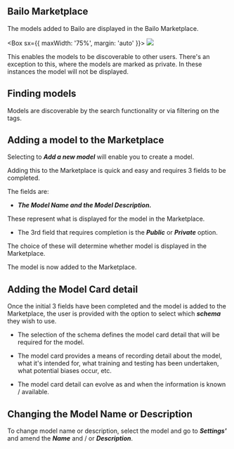 
## **Bailo Marketplace**

The models added to Bailo are displayed in the Bailo Marketplace.

<Box sx={{ maxWidth: '75%', margin: 'auto' }}>
  <Image src={bailoMarketIcon} />
</Box>

This enables the models to be discoverable to other users. There's an exception to this, where the models are marked as
private. In these instances the model will not be displayed.

## **Finding models**

Models are discoverable by the search functionality or via filtering on the tags.

## **Adding a model to the Marketplace**

Selecting to **_Add a new model_** will enable you to create a model.

Adding this to the Marketplace is quick and easy and requires 3 fields to be completed.

The fields are:

- **_*The Model Name and the Model Description.*_**

These represent what is displayed for the model in the Marketplace.

- The 3rd field that requires completion is the **_*Public*_** or **_*Private*_** option.

The choice of these will determine whether model is displayed in the Marketplace.

The model is now added to the Marketplace.

## **Adding the Model Card detail**

Once the initial 3 fields have been completed and the model is added to the Marketplace, the user is provided with the
option to select which **_*schema*_** they wish to use.

- The selection of the schema defines the model card detail that will be required for the model.

- The model card provides a means of recording detail about the model, what it's intended for, what training and testing
  has been undertaken, what potential biases occur, etc.

- The model card detail can evolve as and when the information is known / available.

## Changing the Model Name or Description

To change model name or description, select the model and go to **_*Settings'*_** and amend the **_*Name*_** and / or
**_*Description*_**.
